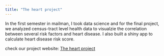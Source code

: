 ```yaml
---
title: "The heart project"
---
```


In the first semester in mailman, I took data science and for the final project, we analyzed census-tract level health data to visualzie the correlation between several risk factors and heart disease. I also built a shiny app to calculate heart disease risk score.

check our project website: [The heart project](https://alc2279.github.io/p8105_final_project/)